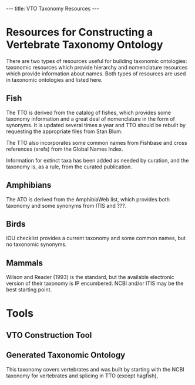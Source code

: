 ---
title: VTO Taxonomy Resources
---

=Resources for Constructing a Vertebrate Taxonomy Ontology =

There are two types of resources useful for building taxonomic ontologies: taxonomic resources which provide hierarchy and nomenclature resources which provide information about names.  Both types of resources are used in taxonomic ontologies and listed here.

== Fish ==

The TTO is derived from the catalog of fishes, which provides some taxonomy information and a great deal of nomenclature in the form of synonyms.  It is updated several times a year and TTO should be rebuilt by requesting the appropriate files from Stan Blum.

The TTO also incorporates some common names from Fishbase and cross references (xrefs) from the Global Names Index.

Information for extinct taxa has been added as needed by curation, and the taxonomy is, as a rule, from the curated publication.

== Amphibians ==

The ATO is derived from the AmphibiaWeb list, which provides both taxonomy and some synonyms from ITIS and ???.

== Birds ==

IOU checklist provides a current taxonomy and some common names, but no taxonomic synonyms.

== Mammals ==

Wilson and Reader (1993) is the standard, but the available electronic version of their taxonomy is IP encumbered. NCBI and/or ITIS may be the best starting point.

= Tools =

== VTO Construction Tool ==

== Generated Taxonomic Ontology ==

This taxonomy covers vertebrates and was built by starting with the NCBI taxonomy for vertebrates and splicing in TTO (except hagfish),